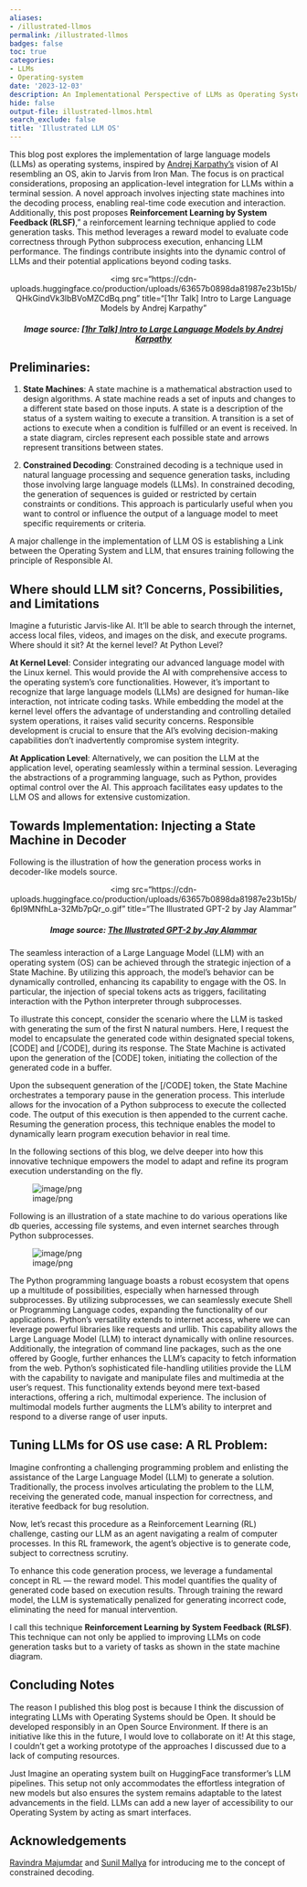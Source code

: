 ```yaml
---
aliases:
- /illustrated-llmos
permalink: /illustrated-llmos
badges: false
toc: true
categories:
- LLMs
- Operating-system
date: '2023-12-03'
description: An Implementational Perspective of LLMs as Operating Systems
hide: false
output-file: illustrated-llmos.html
search_exclude: false
title: 'Illustrated LLM OS'
---
```





This blog post explores the implementation of large language models (LLMs) as operating systems, inspired by [Andrej Karpathy's](https://twitter.com/karpathy) vision of AI resembling an OS, akin to Jarvis from Iron Man. The focus is on practical considerations, proposing an application-level integration for LLMs within a terminal session. A novel approach involves injecting state machines into the decoding process, enabling real-time code execution and interaction. Additionally, this post proposes **Reinforcement Learning by System Feedback (RLSF)**," a reinforcement learning technique applied to code generation tasks. This method leverages a reward model to evaluate code correctness through Python subprocess execution, enhancing LLM performance. The findings contribute insights into the dynamic control of LLMs and their potential applications beyond coding tasks.



<div>
<center>
  <img src="https://cdn-uploads.huggingface.co/production/uploads/63657b0898da81987e23b15b/QHkGindVk3lbBVoMZCdBq.png" title="[1hr Talk] Intro to Large Language Models by Andrej Karpathy"
  <h5>
  Image source: <a href="https://cdn-uploads.huggingface.co/production/uploads/63657b0898da81987e23b15b/QHkGindVk3lbBVoMZCdBq.png">[1hr Talk] Intro to Large Language Models by Andrej Karpathy</a>
    </h5>
</center>
</div>


## Preliminaries:

1. **State Machines**: A state machine is a mathematical abstraction used to design algorithms. A state machine reads a set of inputs and changes to a different state based on those inputs. A state is a description of the status of a system waiting to execute a transition. A transition is a set of actions to execute when a condition is fulfilled or an event is received. In a state diagram, circles represent each possible state and arrows represent transitions between states.

2. **Constrained Decoding**: Constrained decoding is a technique used in natural language processing and sequence generation tasks, including those involving large language models (LLMs). In constrained decoding, the generation of sequences is guided or restricted by certain constraints or conditions. This approach is particularly useful when you want to control or influence the output of a language model to meet specific requirements or criteria.

A major challenge in the implementation of LLM OS is establishing a Link between the Operating System and LLM, that ensures training following the principle of Responsible AI.

## Where should LLM sit? Concerns, Possibilities, and Limitations

Imagine a futuristic Jarvis-like AI. It’ll be able to search through the internet, access local files, videos, and images on the disk, and execute programs. Where should it sit? At the kernel level? At Python Level? 

**At Kernel Level**: Consider integrating our advanced language model with the Linux kernel. This would provide the AI with comprehensive access to the operating system's core functionalities. However, it's important to recognize that large language models (LLMs) are designed for human-like interaction, not intricate coding tasks.
While embedding the model at the kernel level offers the advantage of understanding and controlling detailed system operations, it raises valid security concerns. Responsible development is crucial to ensure that the AI's evolving decision-making capabilities don't inadvertently compromise system integrity.

**At Application Level**:  Alternatively, we can position the LLM at the application level, operating seamlessly within a terminal session. Leveraging the abstractions of a programming language, such as Python, provides optimal control over the AI. This approach facilitates easy updates to the LLM OS and allows for extensive customization.


## Towards Implementation: Injecting a State Machine in Decoder

Following is the illustration of how the generation process works in decoder-like models source.

<div>
<center>
  <img src="https://cdn-uploads.huggingface.co/production/uploads/63657b0898da81987e23b15b/6pI9MNfhLa-32Mb7pQr_o.gif" title="The Illustrated GPT-2 by Jay Alammar"
  <h5>
  Image source: <a href="https://jalammar.github.io/illustrated-gpt2/">The Illustrated GPT-2 by Jay Alammar</a>
    </h5>
</center>
</div>


The seamless interaction of a Large Language Model (LLM) with an operating system (OS) can be achieved through the strategic injection of a State Machine. By utilizing this approach, the model's behavior can be dynamically controlled, enhancing its capability to engage with the OS. In particular, the injection of special tokens acts as triggers, facilitating interaction with the Python interpreter through subprocesses.

To illustrate this concept, consider the scenario where the LLM is tasked with generating the sum of the first N natural numbers. Here, I request the model to encapsulate the generated code within designated special tokens, [CODE] and [/CODE], during its response. The State Machine is activated upon the generation of the [CODE] token, initiating the collection of the generated code in a buffer.

Upon the subsequent generation of the [/CODE] token, the State Machine orchestrates a temporary pause in the generation process. This interlude allows for the invocation of a Python subprocess to execute the collected code. The output of this execution is then appended to the current cache. Resuming the generation process, this technique enables the model to dynamically learn program execution behavior in real time.

In the following sections of this blog, we delve deeper into how this innovative technique empowers the model to adapt and refine its program execution understanding on the fly.


![image/png](https://cdn-uploads.huggingface.co/production/uploads/63657b0898da81987e23b15b/_91s6Ed4Lou56-TTN9H7s.png)

Following is an illustration of a state machine to do various operations like db queries, accessing file systems, and even internet searches through Python subprocesses.


![image/png](https://cdn-uploads.huggingface.co/production/uploads/63657b0898da81987e23b15b/n2crZvVAni1uPynsWIpGB.png)

The Python programming language boasts a robust ecosystem that opens up a multitude of possibilities, especially when harnessed through subprocesses. By utilizing subprocesses, we can seamlessly execute Shell or Programming Language codes, expanding the functionality of our applications. Python's versatility extends to internet access, where we can leverage powerful libraries like requests and urllib. This capability allows the Large Language Model (LLM) to interact dynamically with online resources. Additionally, the integration of command line packages, such as the one offered by Google, further enhances the LLM's capacity to fetch information from the web. Python's sophisticated file-handling utilities provide the LLM with the capability to navigate and manipulate files and multimedia at the user's request. This functionality extends beyond mere text-based interactions, offering a rich, multimodal experience. The inclusion of multimodal models further augments the LLM's ability to interpret and respond to a diverse range of user inputs.


## Tuning LLMs for OS use case: A RL Problem:

Imagine confronting a challenging programming problem and enlisting the assistance of the Large Language Model (LLM) to generate a solution. Traditionally, the process involves articulating the problem to the LLM, receiving the generated code, manual inspection for correctness, and iterative feedback for bug resolution.

Now, let's recast this procedure as a Reinforcement Learning (RL) challenge, casting our LLM as an agent navigating a realm of computer processes. In this RL framework, the agent's objective is to generate code, subject to correctness scrutiny.

To enhance this code generation process, we leverage a fundamental concept in RL — the reward model. This model quantifies the quality of generated code based on execution results. Through training the reward model, the LLM is systematically penalized for generating incorrect code, eliminating the need for manual intervention. 

I call this technique **Reinforcement Learning by System Feedback (RLSF)**. This technique can not only be applied to improving LLMs on code generation tasks but to a variety of tasks as shown in the state machine diagram.

## Concluding Notes

The reason I published this blog post is because I think the discussion of integrating LLMs with Operating Systems should be Open. It should be developed responsibly in an Open Source Environment. If there is an initiative like this in the future, I would love to collaborate on it! At this stage, I couldn't get a working prototype of the approaches I discussed due to a lack of computing resources. 

Just Imagine an operating system built on HuggingFace transformer's LLM pipelines. This setup not only accommodates the effortless integration of new models but also ensures the system remains adaptable to the latest advancements in the field. LLMs can add a new layer of accessibility to our Operating System by acting as smart interfaces.


## Acknowledgements

[Ravindra Majumdar](https://www.linkedin.com/in/ravindra-m-a2751914/) and [Sunil Mallya](https://www.linkedin.com/in/sunil-mallya-91a88320/) for introducing me to the concept of constrained decoding.
